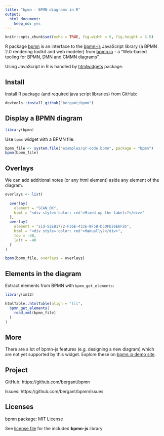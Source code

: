 ```yaml
---
title: "bpmn - BPMN diagrams in R"
output: 
  html_document: 
    keep_md: yes
---
```


```r
knitr::opts_chunk$set(echo = TRUE, fig.width = 9, fig.height = 3.5)
```

R package [bpmn](https://github.com/bergant/bpmn) is an interface to the [bpmn-js](https://github.com/bpmn-io/bpmn-js) JavaScript library (a BPMN 2.0 rendering toolkit and web modeler) from [bpmn.io](https://bpmn.io/) - a "Web-based tooling for BPMN, DMN and CMMN diagrams".
 
Using JavaScript in R is handled by [htmlwidgets](https://github.com/ramnathv/htmlwidgets) package. 


## Install 
Install R package (and required java script libraries) from GitHub:

```r
devtools::install_github("bergant/bpmn")
```


## Display a BPMN diagram

```r
library(bpmn)
```


Use `bpmn` widget with a BPMN file:

```r
bpmn_file <- system.file("examples/qr-code.bpmn", package = "bpmn")
bpmn(bpmn_file)
```


## Overlays

We can add additional notes (or any html element) aside any element of the 
diagram.

```r
overlays <- list(
  
  overlay(
    element = "SCAN_OK", 
    html = "<div style='color: red'>Mixed up the labels?</div>"
  ),
  overlay(
    element = "sid-52EB1772-F36E-433E-8F5B-D5DFD26E6F26", 
    html = "<div style='color: red'>Manually?</div>",
    top = -40,
    left = -40
  )
)

bpmn(bpmn_file, overlays = overlays)
```

## Elements in the diagram

Extract elements from BPMN with `bpmn_get_elements`:

```r

library(xml2)

htmlTable::htmlTable(align = "lll",
  bpmn_get_elements(
    read_xml(bpmn_file)
  )
)
```

## More

There are a lot of bpmn-js features (e.g. designing a new diagram) which are not 
yet supported by this widget. Explore these on [bpmn.io demo site](http://demo.bpmn.io/).


## Project

GitHub: https://github.com/bergant/bpmn

Issues: https://github.com/bergant/bpmn/issues


## Licenses

bpmn package: MIT License

See [license file](https://github.com/bergant/bpmn/blob/master/inst/htmlwidgets/lib/bpmn-js/LICENSE) for the included **bpmn-js** library
